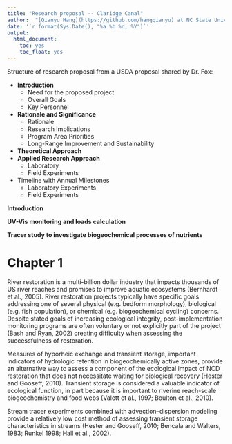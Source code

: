 ```yaml
---
title: "Research proposal -- Claridge Canal"
author:  "[Qianyu Hang](https://github.com/hangqianyu) at NC State University"
date: '`r format(Sys.Date(), "%a %b %d, %Y")`'
output:
  html_document:
    toc: yes
    toc_float: yes
---
```


Structure of research proposal from a USDA proposal shared by Dr. Fox: 

* **Introduction**
  - Need for the proposed project
  - Overall Goals
  - Key Personnel
* **Rationale and Significance**
  - Rationale
  - Research Implications
  - Program Area Priorities
  - Long-Range Improvement and Sustainability
* **Theoretical Approach**
* **Applied Research Approach**
  - Laboratory
  - Field Experiments
* Timeline with Annual Milestones
  - Laboratory Experiments
  - Field Experiments

**Introduction**

**UV-Vis monitoring and loads calculation**

**Tracer study to investigate biogeochemical processes of nutrients**

# Chapter 1
River restoration is a multi-billion dollar industry that impacts thousands of US river reaches and promises to improve aquatic ecosystems (Bernhardt et al., 2005). River restoration projects typically have specific goals addressing one of several physical (e.g. bedform morphology), biological (e.g. fish population), or chemical (e.g. biogeochemical cycling) concerns. Despite stated goals of increasing ecological integrity, post-implementation monitoring programs are often voluntary or not explicitly part of the project (Bash and Ryan, 2002) creating difficulty when assessing the successfulness of restoration.

Measures of hyporheic exchange and transient storage, important indicators of hydrologic retention in biogeochemically active zones, provide an alternative way to assess a component of the ecological impact of NCD restoration that does not necessitate waiting for biological recovery (Hester and Gooseff, 2010). Transient storage is considered a valuable indicator of ecological function, in part because it is important to riverine reach-scale biogeochemistry and food webs (Valett et al., 1997; Boulton et al., 2010). 

Stream tracer experiments combined with advection–dispersion modeling provide a relatively low cost method of assessing transient storage characteristics in streams (Hester and Gooseff, 2010; Bencala and Walters, 1983; Runkel 1998; Hall et al., 2002). 

















